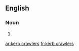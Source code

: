 ==English==

===Noun===
{{head|en}}

# {{plural of|kerb crawler}}

[[ar:kerb crawlers]]
[[fr:kerb crawlers]]